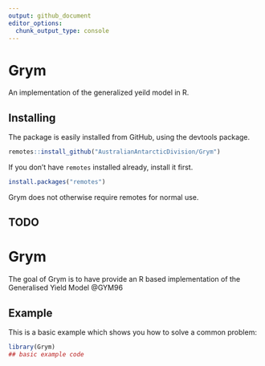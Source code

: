 ```yaml
---
output: github_document
editor_options: 
  chunk_output_type: console
---
```



 
<!-- README.md is generated from README.Rmd. Please edit that file -->
# Grym

An implementation of the generalized yeild model in R.

## Installing

The package is easily installed from GitHub, using the devtools package. 

```R
remotes::install_github("AustralianAntarcticDivision/Grym")
```

If you don't have `remotes` installed already, install it first. 

```R
install.packages("remotes")
```

Grym does not otherwise require remotes for normal use.


## TODO





# Grym

<!-- badges: start -->
<!-- badges: end -->

The goal of Grym is to have provide an R based implementation of the Generalised Yield Model @GYM96


## Example

This is a basic example which shows you how to solve a common problem:

``` r
library(Grym)
## basic example code
```
